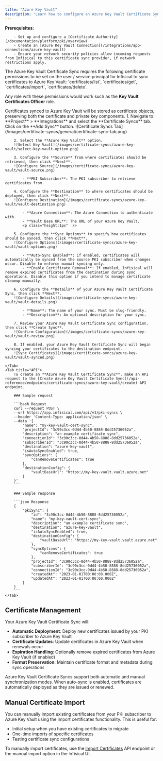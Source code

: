 ```yaml
---
title: "Azure Key Vault"
description: "Learn how to configure an Azure Key Vault Certificate Sync for Infisical PKI."
---
```


**Prerequisites:**

        - Set up and configure a [Certificate Authority](/documentation/platform/pki/overview)
        - Create an [Azure Key Vault Connection](/integrations/app-connections/azure-key-vault)
        - Ensure your network security policies allow incoming requests from Infisical to this certificate sync provider, if network restrictions apply.

<Note>
  The Azure Key Vault Certificate Sync requires the following certificate permissions to be set on the user / service principal
  for Infisical to sync certificates to Azure Key Vault: `certificates/list`, `certificates/get`, `certificates/import`, `certificates/delete`.

  Any role with these permissions would work such as the **Key Vault Certificates Officer** role.
</Note>

<Note>
  Certificates synced to Azure Key Vault will be stored as certificate objects, preserving both the certificate and private key components.
</Note>

<Tabs>
    <Tab title="Infisical UI">
        1. Navigate to **Project** > **Integrations** and select the **Certificate Syncs** tab. Click on the **Add Sync** button.
        ![Certificate Syncs Tab](/images/certificate-syncs/general/certificate-sync-tab.png)

        2. Select the **Azure Key Vault** option.
        ![Select Key Vault](/images/certificate-syncs/azure-key-vault/select-key-vault-option.png)

        3. Configure the **Source** from where certificates should be retrieved, then click **Next**.
        ![Configure Source](/images/certificate-syncs/azure-key-vault/vault-source.png)

            - **PKI Subscriber**: The PKI subscriber to retrieve certificates from.

        4. Configure the **Destination** to where certificates should be deployed, then click **Next**.
        ![Configure Destination](/images/certificate-syncs/azure-key-vault/vault-destination.png)

            - **Azure Connection**: The Azure Connection to authenticate with.
            - **Vault Base URL**: The URL of your Azure Key Vault.
            <p class="height:1px"  />

        5. Configure the **Sync Options** to specify how certificates should be synced, then click **Next**.
        ![Configure Options](/images/certificate-syncs/azure-key-vault/vault-options.png)

            - **Auto-Sync Enabled**: If enabled, certificates will automatically be synced from the source PKI subscriber when changes occur. Disable to enforce manual syncing only.
            - **Enable Certificate Removal**: If enabled, Infisical will remove expired certificates from the destination during sync operations. Disable this option if you intend to manage certificate cleanup manually.

        6. Configure the **Details** of your Azure Key Vault Certificate Sync, then click **Next**.
        ![Configure Details](/images/certificate-syncs/azure-key-vault/vault-details.png)

            - **Name**: The name of your sync. Must be slug-friendly.
            - **Description**: An optional description for your sync.

        7. Review your Azure Key Vault Certificate Sync configuration, then click **Create Sync**.
        ![Confirm Configuration](/images/certificate-syncs/azure-key-vault/vault-review.png)

        8. If enabled, your Azure Key Vault Certificate Sync will begin syncing your certificates to the destination endpoint.
        ![Sync Certificates](/images/certificate-syncs/azure-key-vault/vault-synced.png)

    </Tab>
    <Tab title="API">
        To create an **Azure Key Vault Certificate Sync**, make an API request to the [Create Azure Key Vault Certificate Sync](/api-reference/endpoints/certificate-syncs/azure-key-vault/create) API endpoint.

        ### Sample request

        ```bash Request
        curl --request POST \
        --url https://app.infisical.com/api/v1/pki-syncs \
        --header 'Content-Type: application/json' \
        --data '{
            "name": "my-key-vault-cert-sync",
            "projectId": "3c90c3cc-0d44-4b50-8888-8dd25736052a",
            "description": "an example certificate sync",
            "connectionId": "3c90c3cc-0d44-4b50-8888-8dd25736052a",
            "subscriberId": "3c90c3cc-0d44-4b50-8888-8dd25736052a",
            "destination": "azure-key-vault",
            "isAutoSyncEnabled": true,
            "syncOptions": {
                "canRemoveCertificates": true
            },
            "destinationConfig": {
                "vaultBaseUrl": "https://my-key-vault.vault.azure.net"
            }
        }'
        ```

        ### Sample response

        ```json Response
        {
            "pkiSync": {
                "id": "3c90c3cc-0d44-4b50-8888-8dd25736052a",
                "name": "my-key-vault-cert-sync",
                "description": "an example certificate sync",
                "destination": "azure-key-vault",
                "isAutoSyncEnabled": true,
                "destinationConfig": {
                    "vaultBaseUrl": "https://my-key-vault.vault.azure.net"
                },
                "syncOptions": {
                    "canRemoveCertificates": true
                },
                "projectId": "3c90c3cc-0d44-4b50-8888-8dd25736052a",
                "subscriberId": "3c90c3cc-0d44-4b50-8888-8dd25736052a",
                "connectionId": "3c90c3cc-0d44-4b50-8888-8dd25736052a",
                "createdAt": "2023-01-01T00:00:00.000Z",
                "updatedAt": "2023-01-01T00:00:00.000Z"
            }
        }
        ```
    </Tab>
</Tabs>

## Certificate Management

Your Azure Key Vault Certificate Sync will:

- **Automatic Deployment**: Deploy new certificates issued by your PKI subscriber to Azure Key Vault
- **Certificate Updates**: Update certificates in Azure Key Vault when renewals occur
- **Expiration Handling**: Optionally remove expired certificates from Azure Key Vault (if enabled)
- **Format Preservation**: Maintain certificate format and metadata during sync operations

<Note>
    Azure Key Vault Certificate Syncs support both automatic and manual synchronization modes. When auto-sync is enabled, certificates are automatically deployed as they are issued or renewed.
</Note>

## Manual Certificate Import

You can manually import existing certificates from your PKI subscriber to Azure Key Vault using the import certificates functionality. This is useful for:

- Initial setup when you have existing certificates to migrate
- One-time imports of specific certificates
- Testing certificate sync configurations

To manually import certificates, use the [Import Certificates](/api-reference/endpoints/certificate-syncs/azure-key-vault/import) API endpoint or the manual import option in the Infisical UI.